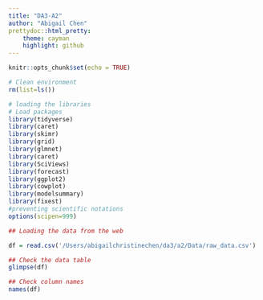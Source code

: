 ```yaml
---
title: "DA3-A2"
author: "Abigail Chen"
prettydoc::html_pretty:
    theme: cayman
    highlight: github
---
```


```r
knitr::opts_chunk$set(echo = TRUE)

# Clean environment
rm(list=ls())

# loading the libraries
# Load packages
library(tidyverse)
library(caret)
library(skimr)
library(grid)
library(glmnet)
library(caret)
library(SciViews)
library(forecast)
library(ggplot2)
library(cowplot)
library(modelsummary)
library(fixest)
#preventing scientific notations
options(scipen=999)
```

```r
## Loading the data from the web 

df = read.csv('/Users/abigailchristinechen/da3/a2/Data/raw_data.csv')

## Check the data table
glimpse(df)

## Check column names
names(df)
```





